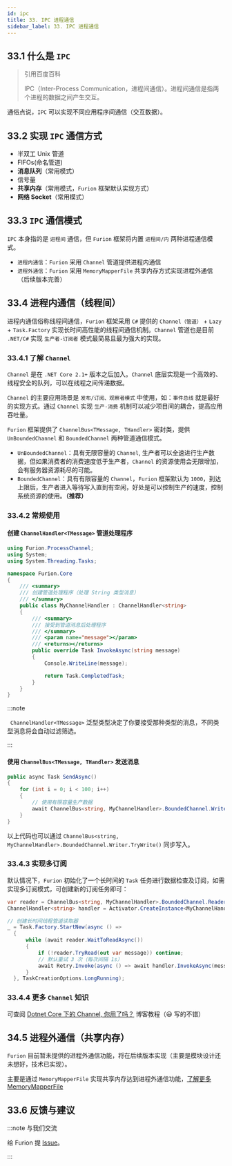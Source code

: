 ```yaml
---
id: ipc
title: 33. IPC 进程通信
sidebar_label: 33. IPC 进程通信
---
```


## 33.1 什么是 `IPC`

> 引用百度百科
>
> IPC（Inter-Process Communication，进程间通信）。进程间通信是指两个进程的数据之间产生交互。

通俗点说，`IPC` 可以实现不同应用程序间通信（交互数据）。

## 33.2 实现 `IPC` 通信方式

- 半双工 Unix 管道
- FIFOs(命名管道)
- **消息队列**（常用模式）
- 信号量
- **共享内存**（常用模式，`Furion` 框架默认实现方式）
- **网络 Socket**（常用模式）

## 33.3 `IPC` 通信模式

`IPC` 本身指的是 `进程间` 通信，但 `Furion` 框架将内置 `进程间/内` 两种进程通信模式。

- `进程内通信`：`Furion` 采用 `Channel` 管道提供进程内通信
- `进程外通信`：`Furion` 采用 `MemoryMapperFile` 共享内存方式实现进程外通信（后续版本完善）

## 33.4 进程内通信（线程间）

进程内通信俗称线程间通信，`Furion` 框架采用 `C#` 提供的 `Channel（管道）` + `Lazy` + `Task.Factory` 实现长时间高性能的线程间通信机制。`Channel` 管道也是目前 `.NET/C#` 实现 `生产者-订阅者` 模式最简易且最为强大的实现。

### 33.4.1 了解 `Channel`

`Channel` 是在 `.NET Core 2.1+` 版本之后加入。`Channel` 底层实现是一个高效的、线程安全的队列，可以在线程之间传递数据。

`Channel` 的主要应用场景是 `发布/订阅、观察者模式` 中使用，如：`事件总线` 就是最好的实现方式。通过 `Channel` 实现 `生产-消费` 机制可以减少项目间的耦合，提高应用吞吐量。

`Furion` 框架提供了 `ChannelBus<TMessage, THandler>` 密封类，提供 `UnBoundedChannel` 和 `BoundedChannel` 两种管道通信模式。

- `UnBoundedChannel`：具有无限容量的 `Channel`, 生产者可以全速进行生产数据，但如果消费者的消费速度低于生产者，`Channel` 的资源使用会无限增加，会有服务器资源耗尽的可能。
- `BoundedChannel`：具有有限容量的 `Channel`，`Furion` 框架默认为 `1000`，到达上限后，生产者进入等待写入直到有空闲，好处是可以控制生产的速度，控制系统资源的使用。**（推荐）**

### 33.4.2 常规使用

#### 创建 `ChannelHandler<TMessage>` 管道处理程序

```cs {1,10,17}
using Furion.ProcessChannel;
using System;
using System.Threading.Tasks;

namespace Furion.Core
{
    /// <summary>
    /// 创建管道处理程序（处理 String 类型消息）
    /// </summary>
    public class MyChannelHandler : ChannelHandler<string>
    {
        /// <summary>
        /// 接受到管道消息后处理程序
        /// </summary>
        /// <param name="message"></param>
        /// <returns></returns>
        public override Task InvokeAsync(string message)
        {
            Console.WriteLine(message);

            return Task.CompletedTask;
        }
    }
}
```

:::note

` ChannelHandler<TMessage>` 泛型类型决定了你要接受那种类型的消息，不同类型消息将会自动过滤筛选。

:::

#### 使用 `ChannelBus<TMessage, THandler>` 发送消息

```cs {5-6}
public async Task SendAsync()
{
    for (int i = 0; i < 100; i++)
    {
        // 使用有限容量生产数据
        await ChannelBus<string, MyChannelHandler>.BoundedChannel.Writer.WriteAsync($"Loop {i} times.");
    }
}
```

以上代码也可以通过 `ChannelBus<string, MyChannelHandler>.BoundedChannel.Writer.TryWrite()` 同步写入。

### 33.4.3 实现多订阅

默认情况下，`Furion` 初始化了一个长时间的 `Task` 任务进行数据检查及订阅，如需实现多订阅模式，可创建新的订阅任务即可：

```cs {1,5,7,13}
var reader = ChannelBus<string, MyChannelHandler>.BoundedChannel.Reader;
ChannelHandler<string> handler = Activator.CreateInstance<MyChannelHandler>();

// 创建长时间线程管道读取器
_ = Task.Factory.StartNew(async () =>
  {
      while (await reader.WaitToReadAsync())
      {
          if (!reader.TryRead(out var message)) continue;
          // 默认重试 3 次（每次间隔 1s）
          await Retry.Invoke(async () => await handler.InvokeAsync(message), 3, 1000, finalThrow: false);
      }
  }, TaskCreationOptions.LongRunning);
```

### 33.4.4 更多 `Channel` 知识

可查阅 [Dotnet Core 下的 Channel, 你用了吗？](https://www.cnblogs.com/tiger-wang/p/14068973.html) 博客教程（😃 写的不错）

## 34.5 进程外通信（共享内存）

`Furion` 目前暂未提供的进程外通信功能，将在后续版本实现（主要是模块设计还未想好，技术已实现）。

主要是通过 `MemoryMapperFile` 实现共享内存达到进程外通信功能，[了解更多 MemoryMapperFile](https://docs.microsoft.com/zh-cn/dotnet/api/system.io.memorymappedfiles.memorymappedfile?view=net-5.0)

## 33.6 反馈与建议

:::note 与我们交流

给 Furion 提 [Issue](https://gitee.com/dotnetchina/Furion/issues/new?issue)。

:::
